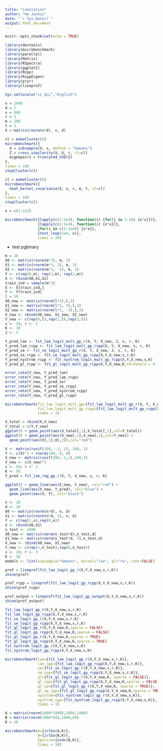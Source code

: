 ```yaml
---
title: "simulation"
author: "He Junhui"
date: "`r Sys.Date()`"
output: html_document
---
```


```r
knitr::opts_chunk$set(echo = TRUE)
```

```r
library(devtools)
library(microbenchmark)
library(parallel)
library(Matrix)
library(RSpectra)
library(ggplot2)
library(Rcpp)
library(RcppEigen)
library(pryr)
library(lineprof)
```

```r
Sys.setlocale("LC_ALL","English")
```



```r
n = 2400
d = 2
s = 600
r = 3
m = 100
t = 1
X = matrix(rnorm(n*d), n, d)
```

```r
cl = makeCluster(8)
microbenchmark({
  U = subsample(X, s, method = "kmeans")
  Z = cross_similarity(X, U, r, cl=cl)
  eigenpairs = truncated_SVD(Z)
},
times = 10)
stopCluster(cl)
```

```r
cl = makeCluster(8)
microbenchmark({
  heat_kernel_covariance(X, s, r, m, t, cl=cl)
},
times = 10)
stopCluster(cl)
```

```r
x = c(1:1e2)
```



```r
microbenchmark({lapply(c(1:1e3), function(i) {for(j in 1:10) {x*x}})},
               {lapply(c(1:1e4), function(i) {x*x})},
               {for(i in c(1:1e4)) {x*x}},
               {test_loop(1e4, x)},
               times = 10)
```



+ test pgbinary



```r
m = 10
X0 <- matrix(rnorm(m*3), m, 3)
X1 <- matrix(rnorm(m*3, 3), m, 3)
X2 <- matrix(rnorm(m*3, -3), m, 3)
Y <- c(rep(0,m), rep(1,m), rep(2,m))
X <- rbind(X0,X1,X2)
train_ind = sample(m*3)
X <- X[train_ind,]
Y <- Y[train_ind]
l = 50
X0_new <- matrix(rnorm(l*3),l,3)
X1_new <- matrix(rnorm(l*3, 3),l,3)
X2_new <- matrix(rnorm(l*3, -3),l,3)
X_new <- rbind(X0_new, X1_new, X2_new)
Y_new <- c(rep(0,l),rep(1,l),rep(2,l))
s <- 10; r <- 3
K <- 10
J <- 3
```

```r
Y_pred_lae <- fit_lae_logit_mult_gp_r(X, Y, X_new, J, s, r, K)
Y_pred_lae_rcpp <- fit_lae_logit_mult_gp_rcpp(X, Y, X_new, s, r, K)
Y_pred_se <- fit_se_logit_mult_gp_r(X, Y, X_new, J, s, r, K)
Y_pred_se_rcpp <- fit_se_logit_mult_gp_rcpp(X,Y,X_new,s,r,K)
Y_pred_nystrom_rcpp <- fit_nystrom_logit_mult_gp_rcpp(X,Y,X_new,s,K)
Y_pred_gl_rcpp <- fit_gl_logit_mult_gp_rcpp(X,Y,X_new,K,threshold = 0.1)
```

```r
error_rate(Y_new, Y_pred_lae)
error_rate(Y_new, Y_pred_lae_rcpp)
error_rate(Y_new, Y_pred_se)
error_rate(Y_new, Y_pred_se_rcpp)
error_rate(Y_new, Y_pred_nystrom_rcpp)
error_rate(Y_new, Y_pred_gl_rcpp)
```



```r
microbenchmark(fit_lae_logit_mult_gp={fit_lae_logit_mult_gp_r(X, Y, X_new, J, s, r, K)},
               fit_lae_logit_mult_gp_rcpp={fit_lae_logit_mult_gp_rcpp(X, Y, X_new, s, r, K)},
               times = 1)
```

```r
X_total = rbind(X,X_new)
Y_total = c(Y,Y_new)
ggplot() + geom_point(aes(X_total[,1],X_total[,2],col=Y_total))
ggplot() + geom_point(aes(X_new[,1],X_new[,2],col=Y_new)) +
  geom_point(aes(X[,1],X[,2]),col="red")
```

```r
X <- matrix(runif(100, -1, 1), 100, 1)
Y <- c(X)^2 + rnorm(100, 0, 0)
X_new <- matrix(runif(200,-1,1),200,1)
Y_new <- c(X_new)^2
s <- 50; r <- 3
K <- 50
Y_pred = fit_lae_reg_gp_r(X, Y, X_new, s, r, K)
```

```r
ggplot() + geom_line(aes(X_new, Y_new), col="red") +
  geom_line(aes(X_new, Y_pred), col="blue") +
  geom_point(aes(X, Y), col="black")
```


```r
n <- 10
d <- 10
X0 <- matrix(rnorm(n*d), n, d)
X1 <- matrix(rnorm(n*d, 5), n, d)
Y <- c(rep(1,n),rep(0,n))
X <- rbind(X0,X1)
n_test <- 1000
X0_new <- matrix(rnorm(n_test*d),n_test,d)
X1_new <- matrix(rnorm(n_test*d, 5),n_test,d)
X_new <- rbind(X0_new, X1_new)
Y_new <- c(rep(1,n_test),rep(0,n_test))
s <- 10; r <- 3
K <- 10
models <- list(subsample="kmeans", kernel="lae", gl="rw", root=FALSE)
```



```r
prof = lineprof(fit_lae_logit_gp_r(X,Y,X_new,s,r,K))
shine(prof)
```

```r
prof_rcpp = lineprof(fit_lae_logit_gp_rcpp(X,Y,X_new,s,r,K))
shine(prof_rcpp)
```

```r
prof_output = lineprof(fit_lae_logit_gp_output(X,Y,X_new,s,r,K))
shine(prof_output)
```



```r
fit_lae_logit_gp_r(X,Y,X_new,s,r,K)
fit_lae_logit_gp_rcpp(X,Y,X_new,s,r,K)
fit_se_logit_gp_r(X,Y,X_new,s,r,K)
fit_se_logit_gp_rcpp(X,Y,X_new,s,r,K)
fit_gl_logit_gp_r(X,Y,X_new,K,sparse = FALSE)
fit_gl_logit_gp_rcpp(X,Y,X_new,K,sparse = FALSE)
fit_gl_logit_gp_r(X,Y,X_new,K,sparse = TRUE)
fit_gl_logit_gp_rcpp(X,Y,X_new,K,sparse = TRUE)
fit_nystrom_logit_gp_r(X,Y,X_new,s,K)
fit_nystrom_logit_gp_rcpp(X,Y,X_new,s,K)
```

```r
microbenchmark(lae={fit_lae_logit_gp_r(X,Y,X_new,s,r,K)},
               lae_cpp={fit_lae_logit_gp_rcpp(X,Y,X_new,s,r,K)},
               se={fit_se_logit_gp_r(X,Y,X_new,s,r,K)},
               se_cpp={fit_se_logit_gp_rcpp(X,Y,X_new,s,r,K)},
               gl={fit_gl_logit_gp_r(X,Y,X_new,K, sparse = FALSE)},
               gl_cpp={fit_gl_logit_gp_rcpp(X,Y,X_new,K,sparse = FALSE)},
               gl_sp={fit_gl_logit_gp_r(X,Y,X_new,K, sparse = TRUE)},
               gl_sp_cpp={fit_gl_logit_gp_rcpp(X,Y,X_new,K,sparse = TRUE)},
               nystrom={fit_nystrom_logit_gp_r(X,Y,X_new,s,K)},
               nystrom_cpp={fit_nystrom_logit_gp_rcpp(X,Y,X_new,s,K)},
               times = 1)
```

```r
A = matrix(rnorm(1000*1000),1000,1000)
B = matrix(rnorm(1000*60),1000,60)
K = 10
```


```r
microbenchmark(A={irlba(A,K)},
               B={irlba(B,K)},
               Spectra={svds(B,K)},
               times = 10)
```



